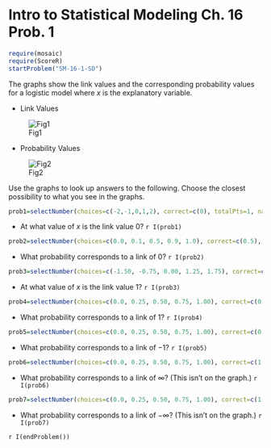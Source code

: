 Intro to Statistical Modeling Ch. 16 Prob. 1
========================================================
```r
require(mosaic)
require(ScoreR)
startProblem("SM-16-1-SD")
```
The graphs show the link values and the corresponding probability values for a logistic model where $x$ is the explanatory variable.

* Link Values 

![Fig1](Log12-one.png)


* Probability Values

![Fig2](Log12-two.png)



Use the graphs to look up answers to the following.  Choose the closest possibility to what you see in the graphs.

```r
prob1=selectNumber(choices=c(-2,-1,0,1,2), correct=c(0), totalPts=1, name="value.of.x")
```
* At what value of $x$ is the link value 0? `r I(prob1)`

```r
prob2=selectNumber(choices=c(0.0, 0.1, 0.5, 0.9, 1.0), correct=c(0.5), name="probability", totalPts=1)
```
* What probability corresponds to a link of 0? `r I(prob2)`

```r
prob3=selectNumber(choices=c(-1.50, -0.75, 0.00, 1.25, 1.75), correct=c(-0.75), totalPts=1, name="value.of.x.1")
```
* At what value of $x$ is the link value 1? `r I(prob3)`

```r
prob4=selectNumber(choices=c(0.0, 0.25, 0.50, 0.75, 1.00), correct=c(0.75), totalPts=1, name="probability.1")
```
* What probability corresponds to a link of 1? `r I(prob4)`

```r
prob5=selectNumber(choices=c(0.0, 0.25, 0.50, 0.75, 1.00), correct=c(0.25), totalPts=1, name="probability.negative1")
```
* What probability corresponds to a link of $-1$? `r I(prob5)`

```r
prob6=selectNumber(choices=c(0.0, 0.25, 0.50, 0.75, 1.00), correct=c(1.00), totalPts=1, name="probability.infinity")
```
* What probability corresponds to a link of $\infty$?  (This isn't on the graph.) `r I(prob6)`

```r
prob7=selectNumber(choices=c(0.0, 0.25, 0.50, 0.75, 1.00), correct=c(1.00), totalPts=1, name="probability.negative.infinity")
```
* What probability corresponds to a link of $-\infty$? (This isn't on the graph.) `r I(prob7)`

`r I(endProblem())`
